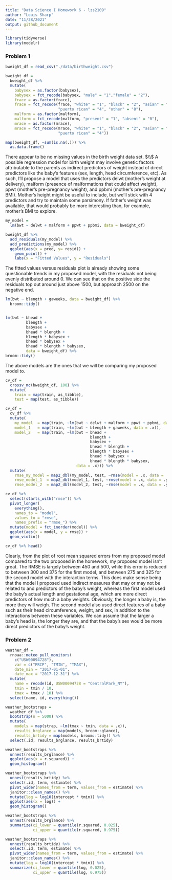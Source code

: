 ```yaml
---
title: "Data Science I Homework 6 - lzs2109"
author: "Louis Sharp"
date: "11/28/2021"
output: github_document
---
```


```r
library(tidyverse)
library(modelr)
```


### Problem 1

```r
bweight_df = read_csv("./data/birthweight.csv")

bweight_df = 
  bweight_df %>% 
  mutate(
    babysex = as.factor(babysex),
    babysex = fct_recode(babysex, "male" = "1","female" = "2"),
    frace = as.factor(frace),
    frace = fct_recode(frace, "white" = "1", "black" = "2", "asian" = "3", 
                       "puerto rican" = "4", "other" = "8"),
    malform = as.factor(malform),
    malform = fct_recode(malform, "present" = "1", "absent" = "0"),
    mrace = as.factor(mrace),
    mrace = fct_recode(mrace, "white" = "1", "black" = "2", "asian" = "3", 
                       "puerto rican" = "4"))
```

```r
map(bweight_df, ~sum(is.na(.))) %>% 
  as.data.frame() 
```

There appear to be no missing values in the birth weight data set. $\\$
A possible regression model for birth weight may involve genetic factors attributable to the parents as indirect predictors of weight instead of direct predictors like the baby's features (sex, length, head circumference, etc). As such, I'll propose a model that uses the predictors delwt (mother's weight at delivery), malform (presence of malformations that could affect weight), ppwt (mother's pre-pregnancy weight), and ppbmi (mother's pre-pregnancy BMI). Mother's height might be useful to include, but we'll stick with 4 predictors and try to maintain some parsimony. If father's weight was available, that would probably be more interesting than, for example, mother's BMI to explore.

```r
my_model = 
  lm(bwt ~ delwt + malform + ppwt + ppbmi, data = bweight_df)

bweight_df %>% 
  add_residuals(my_model) %>% 
  add_predictions(my_model) %>%
  ggplot(aes(x = pred, y= resid)) + 
    geom_point() + 
    labs(x = "Fitted Values", y = "Residuals")
```

The fitted values versus residuals plot is already showing some questionable trends in my proposed model, with the residuals not being evenly distributed around 0. We can see that on the positive side the residuals top out around just above 1500, but approach 2500 on the negative end.

```r
lm(bwt ~ blength + gaweeks, data = bweight_df) %>% 
  broom::tidy()


lm(bwt ~ bhead + 
         blength + 
         babysex + 
         bhead * blength + 
         blength * babysex + 
         bhead * babysex + 
         bhead * blength * babysex, 
         data = bweight_df) %>% 
broom::tidy()
```

The above models are the ones that we will be comparing my proposed model to.

```r
cv_df = 
  crossv_mc(bweight_df, 100) %>% 
  mutate(
    train = map(train, as_tibble),
    test = map(test, as_tibble))

cv_df = 
  cv_df %>% 
  mutate(
    my_model  = map(train, ~lm(bwt ~ delwt + malform + ppwt + ppbmi, data = .x)),
    model_1   = map(train, ~lm(bwt ~ blength + gaweeks, data = .x)),
    model_2   = map(train, ~lm(bwt ~ bhead + 
                                     blength + 
                                     babysex + 
                                     bhead * blength + 
                                     blength * babysex + 
                                     bhead * babysex + 
                                     bhead * blength * babysex,
                               data = .x))) %>% 
  mutate(
    rmse_my_model = map2_dbl(my_model, test, ~rmse(model = .x, data = .y)),
    rmse_model_1  = map2_dbl(model_1, test, ~rmse(model = .x, data = .y)),
    rmse_model_2  = map2_dbl(model_2, test, ~rmse(model = .x, data = .y)))

cv_df %>% 
  select(starts_with("rmse")) %>% 
  pivot_longer(
    everything(),
    names_to = "model", 
    values_to = "rmse",
    names_prefix = "rmse_") %>% 
  mutate(model = fct_inorder(model)) %>% 
  ggplot(aes(x = model, y = rmse)) + 
  geom_violin()

cv_df %>% head()
```

Clearly, from the plot of root mean squared errors from my proposed model compared to the two proposed in the homework, my proposed model isn't great. The RMSE is largely between 450 and 500, while this error is reduced to between 300 and 375 for the first model, and between 275 and 325 for the second model with the interaction terms. This does make sense being that the model I proposed used indirect measures that may or may not be related to and predictors of the baby's weight, whereas the first model used the baby's actual length and gestational age, which are more direct predictors of how much a baby weights. Obviously, the longer a baby is, the more they will weigh. The second model also used direct features of a baby such as their head circumference, weight, and sex, in addition to the interactions between these variables. We can assume that the larger a baby's head is, the longer they are, and that the baby's sex would be more direct predictors of the baby's weight.


### Problem 2

```r
weather_df = 
  rnoaa::meteo_pull_monitors(
    c("USW00094728"),
    var = c("PRCP", "TMIN", "TMAX"), 
    date_min = "2017-01-01",
    date_max = "2017-12-31") %>%
  mutate(
    name = recode(id, USW00094728 = "CentralPark_NY"),
    tmin = tmin / 10,
    tmax = tmax / 10) %>%
  select(name, id, everything())
```

```r
weather_bootstraps = 
  weather_df %>% 
  bootstrap(n = 5000) %>% 
  mutate(
    models = map(strap, ~lm(tmax ~ tmin, data = .x)),
    results_brglance = map(models, broom::glance),
    results_brtidy = map(models, broom::tidy)) %>% 
  select(.id, results_brglance, results_brtidy)

weather_bootstraps %>% 
  unnest(results_brglance) %>% 
  ggplot(aes(x = r.squared)) +
  geom_histogram()

weather_bootstraps %>% 
  unnest(results_brtidy) %>% 
  select(.id, term, estimate) %>% 
  pivot_wider(names_from = term, values_from = estimate) %>% 
  janitor::clean_names() %>% 
  mutate(log = log10(intercept * tmin)) %>% 
  ggplot(aes(x = log)) +
  geom_histogram()

weather_bootstraps %>% 
  unnest(results_brglance) %>% 
  summarize(ci_lower = quantile(r.squared, 0.025), 
            ci_upper = quantile(r.squared, 0.975))

weather_bootstraps %>% 
  unnest(results_brtidy) %>% 
  select(.id, term, estimate) %>% 
  pivot_wider(names_from = term, values_from = estimate) %>% 
  janitor::clean_names() %>% 
  mutate(log = log10(intercept * tmin)) %>% 
  summarize(ci_lower = quantile(log, 0.025), 
            ci_upper = quantile(log, 0.975))
```


